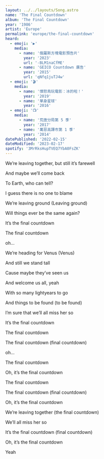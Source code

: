 ```yaml
---
layout: ../../layouts/Song.astro
name: 'The Final Countdown'
album: 'The Final Countdown'
year: '1986'
artist: 'Europe'
permalink: 'europe/the-final-countdown'
heard:
  - emoji: '▶️'
    media:
      - name: '俄羅斯方塊電影預告片'
        year: '2023'
        url: '-BLM1naCfME'
      - name: 'GEICO Countdown 廣告'
        year: '2015'
        url: 'qNfq1juTJ4w'
  - emoji: '🎬'
    media:
      - name: '憤怒鳥玩電影：冰的啦！'
        year: '2019'
      - name: '單身星球'
        year: '2016'
  - emoji: '📺'
    media:
      - name: '荒唐分局第 5 季'
        year: '2017'
      - name: '萬惡高譚市第 1 季'
        year: '2014'
datePublished: '2022-02-15'
dateModified: '2023-02-17'
spotify: '3MrRksHupTVEQ7YbA0FsZK'
---
```


<LyricSection>

We&rsquo;re leaving together, but still it&rsquo;s farewell

And maybe we&rsquo;ll come back

To Earth, who can tell?

I guess there is no one to blame

We&rsquo;re leaving ground (Leaving ground)

Will things ever be the same again?

</LyricSection>

<LyricSection>

It&rsquo;s the final countdown

The final countdown

oh...

</LyricSection>

<LyricSection>

We&rsquo;re heading for Venus (Venus)

And still we stand tall

Cause maybe they&rsquo;ve seen us

And welcome us all, yeah

With so many lightyears to go

And things to be found (to be found)

I&rsquo;m sure that we&rsquo;ll all miss her so

</LyricSection>

<LyricSection>

It&rsquo;s the final countdown

The final countdown

The final countdown (final countdown)

oh...

</LyricSection>

<LyricSection>

The final countdown

Oh, it&rsquo;s the final countdown

The final countdown

The final countdown (final countdown)

Oh, it&rsquo;s the final countdown

We&rsquo;re leaving together (the final countdown)

We&rsquo;ll all miss her so

It&rsquo;s the final countdown (final countdown)

</LyricSection>

<LyricSection>

Oh, it&rsquo;s the final countdown

Yeah

</LyricSection>
